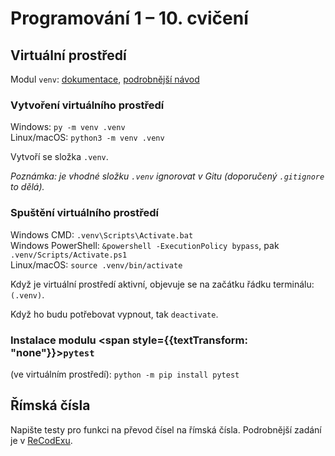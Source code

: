 
<Head>
  <title>Cvičení NPRG030 – Programování 1 – Michal Töpfer</title>
</Head>

# Programování 1 &ndash; 10. cvičení

## Virtuální prostředí

Modul `venv`: [dokumentace](https://docs.python.org/3/library/venv.html), [podrobnější návod](https://packaging.python.org/en/latest/guides/installing-using-pip-and-virtual-environments/)

### Vytvoření virtuálního prostředí

Windows: `py -m venv .venv`  
Linux/macOS: `python3 -m venv .venv`

Vytvoří se složka `.venv`.

*Poznámka: je vhodné složku `.venv` <Link href="./08/#ignorování-souborů">ignorovat v Gitu</Link> (doporučený `.gitignore` to dělá).*

### Spuštění virtuálního prostředí

Windows CMD: `.venv\Scripts\Activate.bat`  
Windows PowerShell: `&powershell -ExecutionPolicy bypass`, pak `.venv/Scripts/Activate.ps1`  
Linux/macOS: `source .venv/bin/activate`

Když je virtuální prostředí aktivní, objevuje se na začátku řádku terminálu: `(.venv)`.

Když ho budu potřebovat vypnout, tak `deactivate`.

### Instalace modulu <span style={{textTransform: "none"}}>`pytest`</span>

(ve virtuálním prostředí): `python -m pip install pytest`

## Římská čísla

Napište testy pro funkci na převod čísel na římská čísla. Podrobnější zadání je v [ReCodExu](https://recodex.mff.cuni.cz/app/assignment/f654f47e-ba11-45c8-ad8b-74df199a639d).
